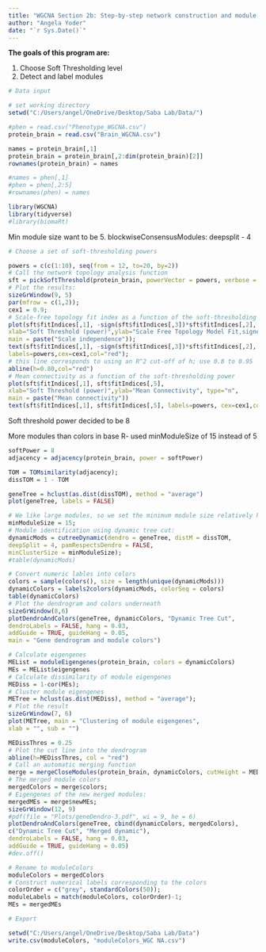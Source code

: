 ```yaml
---
title: "WGCNA Section 2b: Step-by-step network construction and module detection"
author: "Angela Yoder"
date: "`r Sys.Date()`"
---
```


**The goals of this program are:**

1. Choose Soft Thresholding level
2. Detect and label modules

```r
# Data input

# set working directory
setwd("C:/Users/angel/OneDrive/Desktop/Saba Lab/Data/")

#phen = read.csv("Phenotype_WGCNA.csv")
protein_brain = read.csv("Brain_WGCNA.csv")

names = protein_brain[,1]
protein_brain = protein_brain[,2:dim(protein_brain)[2]]
rownames(protein_brain) = names

#names = phen[,1]
#phen = phen[,2:5]
#rownames(phen) = names

library(WGCNA)
library(tidyverse)
#library(biomaRt)

```

Min module size want to be 5. blockwiseConsensusModules: deepsplit - 4

```r
# Choose a set of soft-thresholding powers

powers = c(c(1:10), seq(from = 12, to=20, by=2))
# Call the network topology analysis function
sft = pickSoftThreshold(protein_brain, powerVector = powers, verbose = 5) ## expression data
# Plot the results:
sizeGrWindow(9, 5)
par(mfrow = c(1,2));
cex1 = 0.9;
# Scale-free topology fit index as a function of the soft-thresholding power
plot(sft$fitIndices[,1], -sign(sft$fitIndices[,3])*sft$fitIndices[,2],
xlab="Soft Threshold (power)",ylab="Scale Free Topology Model Fit,signed R^2",type="n",
main = paste("Scale independence"));
text(sft$fitIndices[,1], -sign(sft$fitIndices[,3])*sft$fitIndices[,2],
labels=powers,cex=cex1,col="red");
# this line corresponds to using an R^2 cut-off of h; use 0.8 to 0.95
abline(h=0.80,col="red")
# Mean connectivity as a function of the soft-thresholding power
plot(sft$fitIndices[,1], sft$fitIndices[,5],
xlab="Soft Threshold (power)",ylab="Mean Connectivity", type="n",
main = paste("Mean connectivity"))
text(sft$fitIndices[,1], sft$fitIndices[,5], labels=powers, cex=cex1,col="red")

```

Soft threshold power decided to be 8

More modules than colors in base R- used minModuleSize of 15 instead of 5

```r

softPower = 8
adjacency = adjacency(protein_brain, power = softPower)

TOM = TOMsimilarity(adjacency);
dissTOM = 1 - TOM

geneTree = hclust(as.dist(dissTOM), method = "average")
plot(geneTree, labels = FALSE)

# We like large modules, so we set the minimum module size relatively high:
minModuleSize = 15;
# Module identification using dynamic tree cut:
dynamicMods = cutreeDynamic(dendro = geneTree, distM = dissTOM,
deepSplit = 4, pamRespectsDendro = FALSE,
minClusterSize = minModuleSize);
#table(dynamicMods)

# Convert numeric lables into colors
colors = sample(colors(), size = length(unique(dynamicMods)))
dynamicColors = labels2colors(dynamicMods, colorSeq = colors)
table(dynamicColors)
# Plot the dendrogram and colors underneath
sizeGrWindow(8,6)
plotDendroAndColors(geneTree, dynamicColors, "Dynamic Tree Cut",
dendroLabels = FALSE, hang = 0.03,
addGuide = TRUE, guideHang = 0.05,
main = "Gene dendrogram and module colors")

```

```r
# Calculate eigengenes
MEList = moduleEigengenes(protein_brain, colors = dynamicColors)
MEs = MEList$eigengenes
# Calculate dissimilarity of module eigengenes
MEDiss = 1-cor(MEs);
# Cluster module eigengenes
METree = hclust(as.dist(MEDiss), method = "average");
# Plot the result
sizeGrWindow(7, 6)
plot(METree, main = "Clustering of module eigengenes",
xlab = "", sub = "")

MEDissThres = 0.25
# Plot the cut line into the dendrogram
abline(h=MEDissThres, col = "red")
# Call an automatic merging function
merge = mergeCloseModules(protein_brain, dynamicColors, cutHeight = MEDissThres, verbose = 3)
# The merged module colors
mergedColors = merge$colors;
# Eigengenes of the new merged modules:
mergedMEs = merge$newMEs;
sizeGrWindow(12, 9)
#pdf(file = "Plots/geneDendro-3.pdf", wi = 9, he = 6)
plotDendroAndColors(geneTree, cbind(dynamicColors, mergedColors),
c("Dynamic Tree Cut", "Merged dynamic"),
dendroLabels = FALSE, hang = 0.03,
addGuide = TRUE, guideHang = 0.05)
#dev.off()

# Rename to moduleColors
moduleColors = mergedColors
# Construct numerical labels corresponding to the colors
colorOrder = c("grey", standardColors(50));
moduleLabels = match(moduleColors, colorOrder)-1;
MEs = mergedMEs

```

```r
# Export

setwd("C:/Users/angel/OneDrive/Desktop/Saba Lab/Data")
write.csv(moduleColors, "moduleColors_WGC NA.csv")


```
